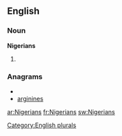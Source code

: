 ==English==

===Noun===
'''Nigerians'''

# {{plural of|[[Nigerian]]}}

===Anagrams===
* {{alphagram|aegiinnrs}}
* [[arginines#English|arginines]]


[[Category:English plurals]]

[[ar:Nigerians]]
[[fr:Nigerians]]
[[sw:Nigerians]]